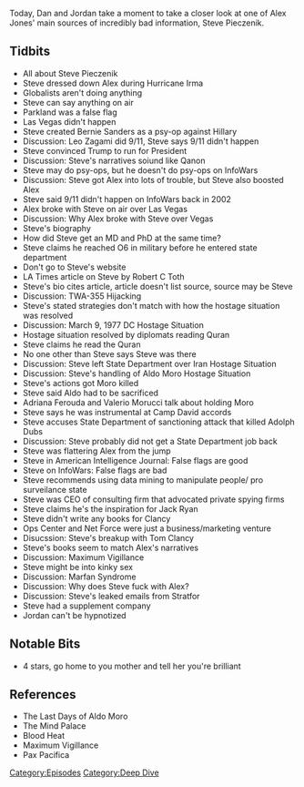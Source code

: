 {{DEFAULTSORT:
    #_EPISODE_0340:All About Steve
}}{{Episode
    | title           = All About Steve
    | caption         = Listen to this episode on [https://knowledgefight.libsyn.com/knowledge-fight-all-about-steve Libsyn] [https://open.spotify.com/episode/5p5qEXLjTsC1cwaeeuStAm Spotify]
    | episodeNumber   = 340
    | length          = 01:59:11
    | airDate         = September 6, 2019
    | episodeType     = [[:Category:Deep Dive|Deep Dive]]
    | appearance      = [[Steve Pieczenik]], [[Leo Zagami]], [[Robert C Toth]], [[Aldo Moro]], [[Adriana Ferouda]], [[Valerio Morucci]], [[Adolph Dubs]], [[Tom Clancy]]
    | previousEpisode = [[339: March 29-April 1, 2013]]
    | nextEpisode     = [[341: September 5, 2019]]
}}

{{Stub}}

Today, Dan and Jordan take a moment to take a closer look at one of Alex Jones' main sources of incredibly bad information, Steve Pieczenik.

==Tidbits==

*All about Steve Pieczenik
*Steve dressed down Alex during Hurricane Irma
*Globalists aren't doing anything
*Steve can say anything on air
*Parkland was a false flag
*Las Vegas didn't happen
*Steve created Bernie Sanders as a psy-op against Hillary
*Discussion: Leo Zagami did 9/11, Steve says 9/11 didn't happen
*Steve convinced Trump to run for President
*Discussion: Steve's narratives soiund like Qanon
*Steve may do psy-ops, but he doesn't do psy-ops on InfoWars
*Discussion: Steve got Alex into lots of trouble, but Steve also boosted Alex
*Steve said 9/11 didn't happen on InfoWars back in 2002
*Alex broke with Steve on air over Las Vegas
*Discussion: Why Alex broke with Steve over Vegas
*Steve's biography
*How did Steve get an MD and PhD at the same time?
*Steve claims he reached O6 in military before he entered state department
*Don't go to Steve's website
*LA Times article on Steve by Robert C Toth
*Steve's bio cites article, article doesn't list source, source may be Steve
*Discussion: TWA-355 Hijacking
*Steve's stated strategies don't match with how the hostage situation was resolved
*Discussion: March 9, 1977 DC Hostage Situation
*Hostage situation resolved by diplomats reading Quran
*Steve claims he read the Quran
*No one other than Steve says Steve was there
*Discussion: Steve left State Department over Iran Hostage Situation
*Discussion: Steve's handling of Aldo Moro Hostage Situation
*Steve's actions got Moro killed
*Steve said Aldo had to be sacrificed
*Adriana Ferouda and Valerio Morucci talk about holding Moro
*Steve says he was instrumental at Camp David accords
*Steve accuses State Department of sanctioning attack that killed Adolph Dubs
*Discussion: Steve probably did not get a State Department job back
*Steve was flattering Alex from the jump
*Steve in American Intelligence Journal: False flags are good
*Steve on InfoWars: False flags are bad
*Steve recommends using data mining to manipulate people/ pro surveilance state
*Steve was CEO of consulting firm that advocated private spying firms
*Steve claims he's the inspiration for Jack Ryan
*Steve didn't write any books for Clancy
*Ops Center and Net Force were just a business/marketing venture
*Disucssion: Steve's breakup with Tom Clancy
*Steve's books seem to match Alex's narratives
*Discussion: Maximum Vigillance
*Steve might be into kinky sex
*Discussion: Marfan Syndrome
*Discussion: Why does Steve fuck with Alex?
*Discussion: Steve's leaked emails from Stratfor
*Steve had a supplement company
*Jordan can't be hypnotized

==Notable Bits==

*4 stars, go home to you mother and tell her you're brilliant

==References==

*The Last Days of Aldo Moro
*The Mind Palace
*Blood Heat
*Maximum Vigillance
*Pax Pacifica

[[Category:Episodes]]
[[Category:Deep Dive]]
